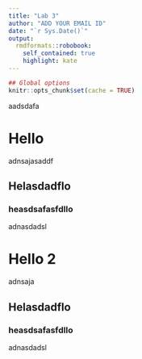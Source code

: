 ```yaml
---
title: "Lab 3"
author: "ADD YOUR EMAIL ID"
date: "`r Sys.Date()`"
output:
  rmdformats::robobook:
    self_contained: true
    highlight: kate
---
```



```r
## Global options
knitr::opts_chunk$set(cache = TRUE)
```

aadsdafa

# Hello

adnsajasaddf

## Helasdadflo

### heasdsafasfdllo

adnasdadsl


# Hello 2

adnsaja

## Helasdadflo

### heasdsafasfdllo

adnasdadsl
